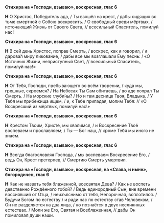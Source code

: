 **Стихира на «Господи, взываю», воскресная, глас 6**

**Н** О Христос, Победитель ада, / Ты взошёл на крест, / дабы сидящих во тьме смертной с Собою воскресить. / О свободный среди мёртвых, / источающий Жизнь от Своего Света, // всесильный Спаситель, помилуй нас!

**Стихира на «Господи, взываю», воскресная, глас 6**

**Н** В сей день Христос, поправ Смерть, / воскрес, как и говорил, / и дарова́л миру ликование, / дабы все мы возглашали Ему песнь: / «О Источник Жизни, неприступный Свет, // всесильный Спаситель, помилуй нас!»

**Стихира на «Господи, взываю», воскресная, глас 6**

**Н** От Тебя, Господи, пребывающего во всём творении, / куда мы, грешные, скроемся? / На Небесах Ты Сам обитаешь, / во аде попрал Ты Смерть. / На морские глуби́ны? / Но и там десница Твоя, Владыка. / У Тебя мы прибежища ищем, / и, к Тебе припадая, молим Тебя: // «О Воскресший из мёртвых, помилуй нас!»

**Стихира на «Господи, взываю», воскресная, глас 6**

**Н** Крестом Твоим, Христе, мы хвалимся, / и Воскресение Твоё воспеваем и прославляем; / Ты — Бог наш, // кроме Тебя мы иного не знаем.

**Стихира на «Господи, взываю», воскресная, глас 6**

**Н** Всегда благословляя Господа, / мы воспеваем Воскресение Его, / ведь Он, Крест претерпев, // Смертию Смерть умертвил.

**Стихира на «Господи, взываю», воскресная, на «Слава, и ныне», богородичен, глас 6**

**Н** Как не назвать тебя блаженной, всесвятая Дева? / Как не воспеть девственно Рождённого тобой? / Ведь единородный Сын, вне времени воссиявший от Отца, / неизъяснимо от тебя, Непорочная, воплотился. / Будучи Богом по естеству / и ради нас по естеству став Человеком, / Он не разделяется на два лица, / но познаётся в двух неслиянных естествах. / Моли же Его, Святая и Всеблаженная, // дабы Он помиловал души наши.
